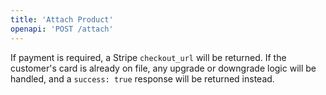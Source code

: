 ```yaml
---
title: 'Attach Product'
openapi: 'POST /attach'
---
```


If payment is required, a Stripe `checkout_url` will be returned. If the customer's card is already on file, any upgrade or downgrade logic will be handled, and a `success: true` response will be returned instead.

